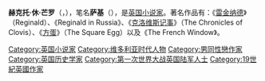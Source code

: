 {{Expand language|1=en|time=2020-06-30T21:39:35+00:00}}
'''赫克托·休·芒罗'''（{{lang-en|Hector Hugh Munro}}，{{bd|1870年||1916年||catIdx=Munro, Hector Hugh}}），笔名'''萨基'''（{{lang-en|Saki}}），是[[英国|英国]][[小说家|小说家]]。著名作品有：《[[雷金纳德|雷金纳德]]》（Reginald）、《Reginald in Russia》、《[[克洛维斯记事|克洛维斯记事]]》（The Chronicles of Clovis）、《[[方蛋|方蛋]]》（The Square Egg）以及《The French Window》。

{{Authority control}}
{{UK-writer-stub}}
[[Category:英国小说家|Category:英国小说家]]
[[Category:维多利亚时代人物|Category:维多利亚时代人物]]
[[Category:男同性戀作家|Category:男同性戀作家]]
[[Category:英国历史学家|Category:英国历史学家]]
[[Category:第一次世界大战英国陆军人士|Category:第一次世界大战英国陆军人士]]
[[Category:19世紀英國作家|Category:19世紀英國作家]]